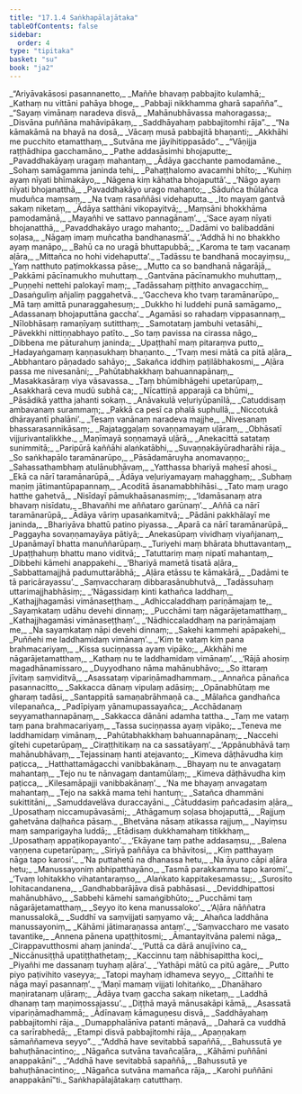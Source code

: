 ```yaml
---
title: "17.1.4 Saṅkhapālajātaka"
tableOfContents: false
sidebar:
  order: 4
type: "tipitaka"
basket: "su"
book: "ja2"
---
```



<DynamicBreadcrumb />

<Division number="143" book="ja2" bookNo="23" page="16">

<Paragraph number="147" type="verses" book="ja2">
_“Ariyāvakāsosi pasannanetto,_  
_Maññe bhavaṃ pabbajito kulamhā;_  
_Kathaṃ nu vittāni pahāya bhoge,_  
_Pabbaji nikkhamma gharā sapañña”._  

</Paragraph>

</Division>
<Division number="144" book="ja2" bookNo="23" page="17">

<Paragraph number="148" type="verses" book="ja2">
_“Sayaṃ vimānaṃ naradeva disvā,_  
_Mahānubhāvassa mahoragassa;_  
_Disvāna puññāna mahāvipākaṃ,_  
_Saddhāyahaṃ pabbajitomhi rāja”._  

</Paragraph>

</Division>
<Division number="145" book="ja2" bookNo="23" page="17">

<Paragraph number="149" type="verses" book="ja2">
_“Na kāmakāmā na bhayā na dosā,_  
_Vācaṃ musā pabbajitā bhaṇanti;_  
_Akkhāhi me pucchito etamatthaṃ,_  
_Sutvāna me jāyihitippasādo”._  

</Paragraph>

</Division>
<Division number="146" book="ja2" bookNo="23" page="17">

<Paragraph number="150" type="verses" book="ja2">
_“Vāṇijja raṭṭhādhipa gacchamāno,_  
_Pathe addasāsimhi bhojaputte;_  
_Pavaddhakāyaṃ uragaṃ mahantaṃ,_  
_Ādāya gacchante pamodamāne._  

</Paragraph>

</Division>
<Division number="147" book="ja2" bookNo="23" page="17">

<Paragraph number="151" type="verses" book="ja2">
_Sohaṃ samāgamma janinda tehi,_  
_Pahaṭṭhalomo avacamhi bhīto;_  
_‘Kuhiṃ ayaṃ nīyati bhīmakāyo,_  
_Nāgena kiṃ kāhatha bhojaputtā’._  

</Paragraph>

</Division>
<Division number="148" book="ja2" bookNo="23" page="17">

<Paragraph number="152" type="verses" book="ja2">
_‘Nāgo ayaṃ nīyati bhojanatthā,_  
_Pavaddhakāyo urago mahanto;_  
_Sāduñca thūlañca muduñca maṃsaṃ,_  
_Na tvaṃ rasaññāsi videhaputta._  

</Paragraph>

</Division>
<Division number="149" book="ja2" bookNo="23" page="17">

<Paragraph number="153" type="verses" book="ja2">
_Ito mayaṃ gantvā sakaṃ niketaṃ,_  
_Ādāya satthāni vikopayitvā;_  
_Maṃsāni bhokkhāma pamodamānā,_  
_Mayañhi ve sattavo pannagānaṃ’._  

</Paragraph>

</Division>
<Division number="150" book="ja2" bookNo="23" page="17">

<Paragraph number="154" type="verses" book="ja2">
_‘Sace ayaṃ nīyati bhojanatthā,_  
_Pavaddhakāyo urago mahanto;_  
_Dadāmi vo balibaddāni soḷasa,_  
_Nāgaṃ imaṃ muñcatha bandhanasmā’._  

</Paragraph>

</Division>
<Division number="151" book="ja2" bookNo="23" page="18">

<Paragraph number="155" type="verses" book="ja2">
_‘Addhā hi no bhakkho ayaṃ manāpo,_  
_Bahū ca no uragā bhuttapubbā;_  
_Karoma te taṃ vacanaṃ aḷāra,_  
_Mittañca no hohi videhaputta’._  

</Paragraph>

</Division>
<Division number="152" book="ja2" bookNo="23" page="18">

<Paragraph number="156" type="verses" book="ja2">
_Tadāssu te bandhanā mocayiṃsu,_  
_Yaṃ natthuto paṭimokkassa pāse;_  
_Mutto ca so bandhanā nāgarājā,_  
_Pakkāmi pācīnamukho muhuttaṃ._  

</Paragraph>

</Division>
<Division number="153" book="ja2" bookNo="23" page="18">

<Paragraph number="157" type="verses" book="ja2">
_Gantvāna pācīnamukho muhuttaṃ,_  
_Puṇṇehi nettehi palokayī maṃ;_  
_Tadāssahaṃ piṭṭhito anvagacchiṃ,_  
_Dasaṅguliṃ añjaliṃ paggahetvā._  

</Paragraph>

</Division>
<Division number="154" book="ja2" bookNo="23" page="18">

<Paragraph number="158" type="verses" book="ja2">
_‘Gaccheva kho tvaṃ taramānarūpo,_  
_Mā taṃ amittā punaraggahesuṃ;_  
_Dukkho hi luddehi punā samāgamo,_  
_Adassanaṃ bhojaputtāna gaccha’._  

</Paragraph>

</Division>
<Division number="155" book="ja2" bookNo="23" page="18">

<Paragraph number="159" type="verses" book="ja2">
_Agamāsi so rahadaṃ vippasannaṃ,_  
_Nīlobhāsaṃ ramaṇīyaṃ sutitthaṃ;_  
_Samotataṃ jambuhi vetasāhi,_  
_Pāvekkhi nittiṇṇabhayo patīto._  

</Paragraph>

</Division>
<Division number="156" book="ja2" bookNo="23" page="18">

<Paragraph number="160" type="verses" book="ja2">
_So taṃ pavissa na cirassa nāgo,_  
_Dibbena me pāturahuṃ janinda;_  
_Upaṭṭhahī maṃ pitaraṃva putto,_  
_Hadayaṅgamaṃ kaṇṇasukhaṃ bhaṇanto._  

</Paragraph>

</Division>
<Division number="157" book="ja2" bookNo="23" page="19">

<Paragraph number="161" type="verses" book="ja2">
_‘Tvaṃ mesi mātā ca pitā aḷāra,_  
_Abbhantaro pāṇadado sahāyo;_  
_Sakañca iddhiṃ paṭilābhakosmi,_  
_Aḷāra passa me nivesanāni;_  
_Pahūtabhakkhaṃ bahuannapānaṃ,_  
_Masakkasāraṃ viya vāsavassa._  

</Paragraph>

</Division>
<Division number="158" book="ja2" bookNo="23" page="19">

<Paragraph number="162" type="verses" book="ja2">
_Taṃ bhūmibhāgehi upetarūpaṃ,_  
_Asakkharā ceva mudū subhā ca;_  
_Nīcattiṇā apparajā ca bhūmi,_  
_Pāsādikā yattha jahanti sokaṃ._  

</Paragraph>

</Division>
<Division number="159" book="ja2" bookNo="23" page="19">

<Paragraph number="163" type="verses" book="ja2">
_Anāvakulā veḷuriyūpanīlā,_  
_Catuddisaṃ ambavanaṃ surammaṃ;_  
_Pakkā ca pesī ca phalā suphullā,_  
_Niccotukā dhārayantī phalāni’._  

</Paragraph>

</Division>
<Division number="160" book="ja2" bookNo="23" page="19">

<Paragraph number="164" type="verses" book="ja2">
_Tesaṃ vanānaṃ naradeva majjhe,_  
_Nivesanaṃ bhassarasannikāsaṃ;_  
_Rajataggaḷaṃ sovaṇṇamayaṃ uḷāraṃ,_  
_Obhāsatī vijjurivantalikkhe._  

</Paragraph>

</Division>
<Division number="161" book="ja2" bookNo="23" page="19">

<Paragraph number="165" type="verses" book="ja2">
_Maṇīmayā soṇṇamayā uḷārā,_  
_Anekacittā satataṃ sunimmitā;_  
_Paripūrā kaññāhi alaṅkatābhi,_  
_Suvaṇṇakāyūradharāhi rāja._  

</Paragraph>

</Division>
<Division number="162" book="ja2" bookNo="23" page="19">

<Paragraph number="166" type="verses" book="ja2">
_So saṅkhapālo taramānarūpo,_  
_Pāsādamāruyha anomavaṇṇo;_  
_Sahassathambhaṃ atulānubhāvaṃ,_  
_Yatthassa bhariyā mahesī ahosi._  

</Paragraph>

</Division>
<Division number="163" book="ja2" bookNo="23" page="20">

<Paragraph number="167" type="verses" book="ja2">
_Ekā ca nārī taramānarūpā,_  
_Ādāya veḷuriyamayaṃ mahagghaṃ;_  
_Subhaṃ maṇiṃ jātimantūpapannaṃ,_  
_Acoditā āsanamabbhihāsi._  

</Paragraph>

</Division>
<Division number="164" book="ja2" bookNo="23" page="20">

<Paragraph number="168" type="verses" book="ja2">
_Tato maṃ urago hatthe gahetvā,_  
_Nisīdayī pāmukhaāsanasmiṃ;_  
_‘Idamāsanaṃ atra bhavaṃ nisīdatu,_  
_Bhavañhi me aññataro garūnaṃ’._  

</Paragraph>

</Division>
<Division number="165" book="ja2" bookNo="23" page="20">

<Paragraph number="169" type="verses" book="ja2">
_Aññā ca nārī taramānarūpā,_  
_Ādāya vāriṃ upasaṅkamitvā;_  
_Pādāni pakkhālayī me janinda,_  
_Bhariyāva bhattū patino piyassa._  

</Paragraph>

</Division>
<Division number="166" book="ja2" bookNo="23" page="20">

<Paragraph number="170" type="verses" book="ja2">
_Aparā ca nārī taramānarūpā,_  
_Paggayha sovaṇṇamayāya pātiyā;_  
_Anekasūpaṃ vividhaṃ viyañjanaṃ,_  
_Upanāmayī bhatta manuññarūpaṃ._  

</Paragraph>

</Division>
<Division number="167" book="ja2" bookNo="23" page="20">

<Paragraph number="171" type="verses" book="ja2">
_Turiyehi maṃ bhārata bhuttavantaṃ,_  
_Upaṭṭhahuṃ bhattu mano viditvā;_  
_Tatuttariṃ maṃ nipatī mahantaṃ,_  
_Dibbehi kāmehi anappakehi._  

</Paragraph>

</Division>
<Division number="168" book="ja2" bookNo="23" page="20">

<Paragraph number="172" type="verses" book="ja2">
_‘Bhariyā mametā tisatā aḷāra,_  
_Sabbattamajjhā padumuttarābhā;_  
_Aḷāra etāssu te kāmakārā,_  
_Dadāmi te tā paricārayassu’._  

</Paragraph>

</Division>
<Division number="169" book="ja2" bookNo="23" page="20">

<Paragraph number="173" type="verses" book="ja2">
_Saṃvaccharaṃ dibbarasānubhutvā,_  
_Tadāssuhaṃ uttarimajjhabhāsiṃ;_  
_‘Nāgassidaṃ kinti kathañca laddhaṃ,_  
_Kathajjhagamāsi vimānaseṭṭhaṃ._  

</Paragraph>

</Division>
<Division number="170" book="ja2" bookNo="23" page="21">

<Paragraph number="174" type="verses" book="ja2">
_Adhiccaladdhaṃ pariṇāmajaṃ te,_  
_Sayaṃkataṃ udāhu devehi dinnaṃ;_  
_Pucchāmi taṃ nāgarājetamatthaṃ,_  
_Kathajjhagamāsi vimānaseṭṭhaṃ’._  

</Paragraph>

</Division>
<Division number="171" book="ja2" bookNo="23" page="21">

<Paragraph number="175" type="verses" book="ja2">
_‘Nādhiccaladdhaṃ na pariṇāmajaṃ me,_  
_Na sayaṃkataṃ nāpi devehi dinnaṃ;_  
_Sakehi kammehi apāpakehi,_  
_Puññehi me laddhamidaṃ vimānaṃ’._  

</Paragraph>

</Division>
<Division number="172" book="ja2" bookNo="23" page="21">

<Paragraph number="176" type="verses" book="ja2">
_‘Kiṃ te vataṃ kiṃ pana brahmacariyaṃ,_  
_Kissa suciṇṇassa ayaṃ vipāko;_  
_Akkhāhi me nāgarājetamatthaṃ,_  
_Kathaṃ nu te laddhamidaṃ vimānaṃ’._  

</Paragraph>

</Division>
<Division number="173" book="ja2" bookNo="23" page="21">

<Paragraph number="177" type="verses" book="ja2">
_‘Rājā ahosiṃ magadhānamissaro,_  
_Duyyodhano nāma mahānubhāvo;_  
_So ittaraṃ jīvitaṃ saṃviditvā,_  
_Asassataṃ vipariṇāmadhammaṃ._  

</Paragraph>

</Division>
<Division number="174" book="ja2" bookNo="23" page="21">

<Paragraph number="178" type="verses" book="ja2">
_Annañca pānañca pasannacitto,_  
_Sakkacca dānaṃ vipulaṃ adāsiṃ;_  
_Opānabhūtaṃ me gharaṃ tadāsi,_  
_Santappitā samaṇabrāhmaṇā ca._  

</Paragraph>

</Division>
<Division number="175" book="ja2" bookNo="23" page="21">

<Paragraph number="179" type="verses" book="ja2">
_Mālañca gandhañca vilepanañca,_  
_Padīpiyaṃ yānamupassayañca;_  
_Acchādanaṃ seyyamathannapānaṃ,_  
_Sakkacca dānāni adamha tattha._  

</Paragraph>

</Division>
<Division number="176" book="ja2" bookNo="23" page="22">

<Paragraph number="180" type="verses" book="ja2">
_Taṃ me vataṃ taṃ pana brahmacariyaṃ,_  
_Tassa suciṇṇassa ayaṃ vipāko;_  
_Teneva me laddhamidaṃ vimānaṃ,_  
_Pahūtabhakkhaṃ bahuannapānaṃ;_  
_Naccehi gītehi cupetarūpaṃ,_  
_Ciraṭṭhitikaṃ na ca sassatāyaṃ’._  

</Paragraph>

</Division>
<Division number="177" book="ja2" bookNo="23" page="22">

<Paragraph number="181" type="verses" book="ja2">
_‘Appānubhāvā taṃ mahānubhāvaṃ,_  
_Tejassinaṃ hanti atejavanto;_  
_Kimeva dāṭhāvudha kiṃ paṭicca,_  
_Hatthattamāgacchi vanibbakānaṃ._  

</Paragraph>

</Division>
<Division number="178" book="ja2" bookNo="23" page="22">

<Paragraph number="182" type="verses" book="ja2">
_Bhayaṃ nu te anvagataṃ mahantaṃ,_  
_Tejo nu te nānvagaṃ dantamūlaṃ;_  
_Kimeva dāṭhāvudha kiṃ paṭicca,_  
_Kilesamāpajji vanibbakānaṃ’._  

</Paragraph>

</Division>
<Division number="179" book="ja2" bookNo="23" page="22">

<Paragraph number="183" type="verses" book="ja2">
_‘Na me bhayaṃ anvagataṃ mahantaṃ,_  
_Tejo na sakkā mama tehi hantuṃ;_  
_Satañca dhammāni sukittitāni,_  
_Samuddavelāva duraccayāni._  

</Paragraph>

</Division>
<Division number="180" book="ja2" bookNo="23" page="22">

<Paragraph number="184" type="verses" book="ja2">
_Cātuddasiṃ pañcadasiṃ aḷāra,_  
_Uposathaṃ niccamupāvasāmi;_  
_Athāgamuṃ soḷasa bhojaputtā,_  
_Rajjuṃ gahetvāna daḷhañca pāsaṃ._  

</Paragraph>

</Division>
<Division number="181" book="ja2" bookNo="23" page="22">

<Paragraph number="185" type="verses" book="ja2">
_Bhetvāna nāsaṃ atikassa rajjuṃ,_  
_Nayiṃsu maṃ samparigayha luddā;_  
_Etādisaṃ dukkhamahaṃ titikkhaṃ,_  
_Uposathaṃ appaṭikopayanto’._  

</Paragraph>

</Division>
<Division number="182" book="ja2" bookNo="23" page="23">

<Paragraph number="186" type="verses" book="ja2">
_‘Ekāyane taṃ pathe addasaṃsu,_  
_Balena vaṇṇena cupetarūpaṃ;_  
_Siriyā paññāya ca bhāvitosi,_  
_Kiṃ patthayaṃ nāga tapo karosi’._  

</Paragraph>

</Division>
<Division number="183" book="ja2" bookNo="23" page="23">

<Paragraph number="187" type="verses" book="ja2">
_‘Na puttahetū na dhanassa hetu,_  
_Na āyuno cāpi aḷāra hetu;_  
_Manussayoniṃ abhipatthayāno,_  
_Tasmā parakkamma tapo karomi’._  

</Paragraph>

</Division>
<Division number="184" book="ja2" bookNo="23" page="23">

<Paragraph number="188" type="verses" book="ja2">
_‘Tvaṃ lohitakkho vihatantaraṃso,_  
_Alaṅkato kappitakesamassu;_  
_Surosito lohitacandanena,_  
_Gandhabbarājāva disā pabhāsasi._  

</Paragraph>

</Division>
<Division number="185" book="ja2" bookNo="23" page="23">

<Paragraph number="189" type="verses" book="ja2">
_Deviddhipattosi mahānubhāvo,_  
_Sabbehi kāmehi samaṅgibhūto;_  
_Pucchāmi taṃ nāgarājetamatthaṃ,_  
_Seyyo ito kena manussaloko’._  

</Paragraph>

</Division>
<Division number="186" book="ja2" bookNo="23" page="23">

<Paragraph number="190" type="verses" book="ja2">
_‘Aḷāra nāññatra manussalokā,_  
_Suddhī va saṃvijjati saṃyamo vā;_  
_Ahañca laddhāna manussayoniṃ,_  
_Kāhāmi jātimaraṇassa antaṃ’._  

</Paragraph>

</Division>
<Division number="187" book="ja2" bookNo="23" page="23">

<Paragraph number="191" type="verses" book="ja2">
_‘Saṃvaccharo me vasato tavantike,_  
_Annena pānena upaṭṭhitosmi;_  
_Āmantayitvāna palemi nāga,_  
_Cirappavutthosmi ahaṃ janinda’._  

</Paragraph>

</Division>
<Division number="188" book="ja2" bookNo="23" page="23">

<Paragraph number="192" type="verses" book="ja2">
_‘Puttā ca dārā anujīvino ca,_  
_Niccānusiṭṭhā upatiṭṭhathetaṃ;_  
_Kaccinnu taṃ nābhisapittha koci,_  
_Piyañhi me dassanaṃ tuyhaṃ aḷāra’._  

</Paragraph>

</Division>
<Division number="189" book="ja2" bookNo="23" page="24">

<Paragraph number="193" type="verses" book="ja2">
_‘Yathāpi mātū ca pitū agāre,_  
_Putto piyo paṭivihito vaseyya;_  
_Tatopi mayhaṃ idhameva seyyo,_  
_Cittañhi te nāga mayī pasannaṃ’._  

</Paragraph>

</Division>
<Division number="190" book="ja2" bookNo="23" page="24">

<Paragraph number="194" type="verses" book="ja2">
_‘Maṇī mamaṃ vijjati lohitaṅko,_  
_Dhanāharo maṇiratanaṃ uḷāraṃ;_  
_Ādāya tvaṃ gaccha sakaṃ niketaṃ,_  
_Laddhā dhanaṃ taṃ maṇimossajassu’._  

</Paragraph>

</Division>
<Division number="191" book="ja2" bookNo="23" page="24">

<Paragraph number="195" type="verses" book="ja2">
_Diṭṭhā mayā mānusakāpi kāmā,_  
_Asassatā vipariṇāmadhammā;_  
_Ādīnavaṃ kāmaguṇesu disvā,_  
_Saddhāyahaṃ pabbajitomhi rāja._  

</Paragraph>

</Division>
<Division number="192" book="ja2" bookNo="23" page="24">

<Paragraph number="196" type="verses" book="ja2">
_Dumapphalānīva patanti māṇavā,_  
_Daharā ca vuddhā ca sarīrabhedā;_  
_Etampi disvā pabbajitomhi rāja,_  
_Apaṇṇakaṃ sāmaññameva seyyo”._  

</Paragraph>

</Division>
<Division number="193" book="ja2" bookNo="23" page="24">

<Paragraph number="197" type="verses" book="ja2">
_“Addhā have sevitabbā sapaññā,_  
_Bahussutā ye bahuṭhānacintino;_  
_Nāgañca sutvāna tavañcaḷāra,_  
_Kāhāmi puññāni anappakāni”._  

</Paragraph>

</Division>
<Division number="194" book="ja2" bookNo="23" page="24">

<Paragraph number="198" type="verses" book="ja2">
_“Addhā have sevitabbā sapaññā,_  
_Bahussutā ye bahuṭhānacintino;_  
_Nāgañca sutvāna mamañca rāja,_  
_Karohi puññāni anappakānī”ti._  


</Paragraph>
</Division>

<Paragraph number="199" type="center" book="ja2">
Saṅkhapālajātakaṃ catutthaṃ.
</Paragraph>
